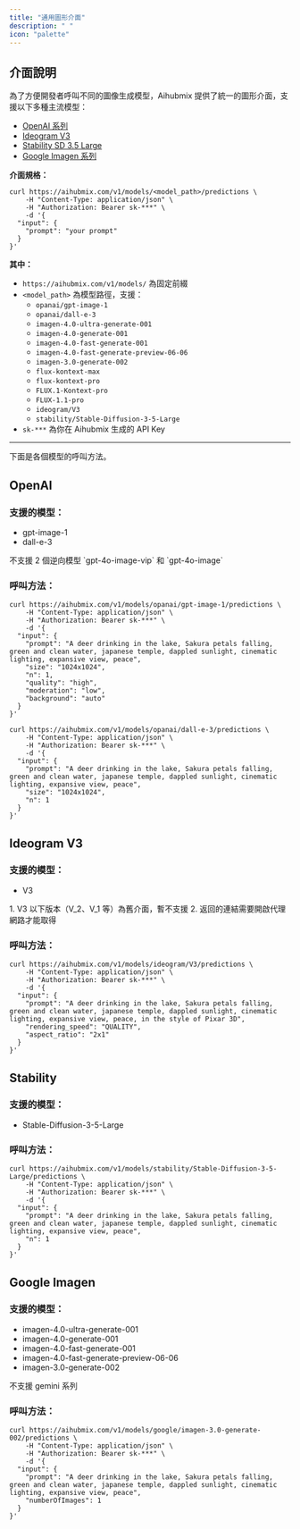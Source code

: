 ```yaml
---
title: "通用圖形介面"
description: " "
icon: "palette"
---
```


## 介面說明

為了方便開發者呼叫不同的圖像生成模型，Aihubmix 提供了統一的圖形介面，支援以下多種主流模型：

- [OpenAI 系列](#openai)
- [Ideogram V3](#ideogram-v3)
- [Stability SD 3.5 Large](#stability)
- [Google Imagen 系列](#google-imagen)

**介面規格：**

```shell Curl
curl https://aihubmix.com/v1/models/<model_path>/predictions \
    -H "Content-Type: application/json" \
    -H "Authorization: Bearer sk-***" \
    -d '{
  "input": {
    "prompt": "your prompt"
  }
}'
```

**其中：**

- `https://aihubmix.com/v1/models/` 為固定前綴
- `<model_path>` 為模型路徑，支援：
  - `opanai/gpt-image-1`
  - `opanai/dall-e-3`
  - `imagen-4.0-ultra-generate-001`
  - `imagen-4.0-generate-001`
  - `imagen-4.0-fast-generate-001`
  - `imagen-4.0-fast-generate-preview-06-06`
  - `imagen-3.0-generate-002`
  - `flux-kontext-max`
  - `flux-kontext-pro`
  - `FLUX.1-Kontext-pro`
  - `FLUX-1.1-pro`
  - `ideogram/V3`
  - `stability/Stable-Diffusion-3-5-Large`
- `sk-***` 為你在 Aihubmix 生成的 API Key

---

下面是各個模型的呼叫方法。

## OpenAI

### 支援的模型：

- gpt-image-1
- dall-e-3

<Note>
  不支援 2 個逆向模型 `gpt-4o-image-vip` 和 `gpt-4o-image`
</Note>

### 呼叫方法：

<CodeGroup>

```shell Curl gpt-image-1
curl https://aihubmix.com/v1/models/opanai/gpt-image-1/predictions \
    -H "Content-Type: application/json" \
    -H "Authorization: Bearer sk-***" \
    -d '{
  "input": {
    "prompt": "A deer drinking in the lake, Sakura petals falling, green and clean water, japanese temple, dappled sunlight, cinematic lighting, expansive view, peace",
    "size": "1024x1024", 
    "n": 1,
    "quality": "high",
    "moderation": "low",
    "background": "auto"
  }
}'
```


```shell Curl dall-e-3
curl https://aihubmix.com/v1/models/opanai/dall-e-3/predictions \
    -H "Content-Type: application/json" \
    -H "Authorization: Bearer sk-***" \
    -d '{
  "input": {
    "prompt": "A deer drinking in the lake, Sakura petals falling, green and clean water, japanese temple, dappled sunlight, cinematic lighting, expansive view, peace",
    "size": "1024x1024", 
    "n": 1
  }
}'
```

</CodeGroup>

## Ideogram V3

### 支援的模型：

- V3

<Note>
  1. V3 以下版本（V_2、V_1 等）為舊介面，暫不支援
  2. 返回的連結需要開啟代理網路才能取得
</Note>

### 呼叫方法：

<CodeGroup>

```shell Curl
curl https://aihubmix.com/v1/models/ideogram/V3/predictions \
    -H "Content-Type: application/json" \
    -H "Authorization: Bearer sk-***" \
    -d '{
  "input": {
    "prompt": "A deer drinking in the lake, Sakura petals falling, green and clean water, japanese temple, dappled sunlight, cinematic lighting, expansive view, peace, in the style of Pixar 3D",
    "rendering_speed": "QUALITY",
    "aspect_ratio": "2x1"
  }
}'
```

</CodeGroup>

## Stability

### 支援的模型：

- Stable-Diffusion-3-5-Large

### 呼叫方法：

<CodeGroup>

```shell Curl
curl https://aihubmix.com/v1/models/stability/Stable-Diffusion-3-5-Large/predictions \
    -H "Content-Type: application/json" \
    -H "Authorization: Bearer sk-***" \
    -d '{
  "input": {
    "prompt": "A deer drinking in the lake, Sakura petals falling, green and clean water, japanese temple, dappled sunlight, cinematic lighting, expansive view, peace",
    "n": 1
  }
}'
```

</CodeGroup>

## Google Imagen

### 支援的模型：

- imagen-4.0-ultra-generate-001
- imagen-4.0-generate-001
- imagen-4.0-fast-generate-001
- imagen-4.0-fast-generate-preview-06-06
- imagen-3.0-generate-002

<Note>
  不支援 gemini 系列
</Note>

### 呼叫方法：

<CodeGroup>

```shell Curl
curl https://aihubmix.com/v1/models/google/imagen-3.0-generate-002/predictions \
    -H "Content-Type: application/json" \
    -H "Authorization: Bearer sk-***" \
    -d '{
  "input": {
    "prompt": "A deer drinking in the lake, Sakura petals falling, green and clean water, japanese temple, dappled sunlight, cinematic lighting, expansive view, peace",
    "numberOfImages": 1
  }
}'
```

</CodeGroup>